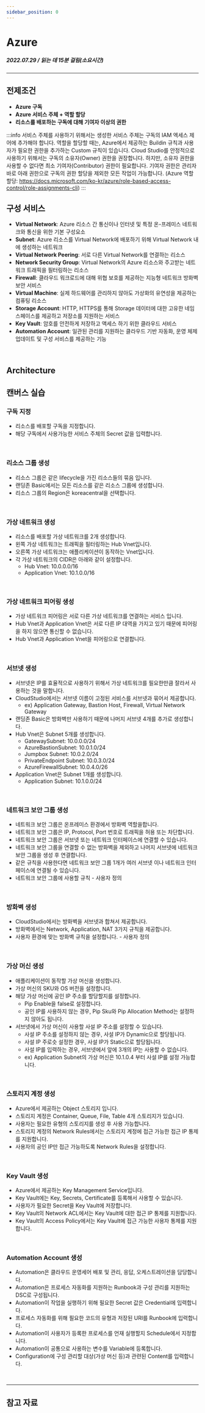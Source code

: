 ```yaml
---
sidebar_position: 0
---
```




# Azure
##### 2022.07.29 / 읽는 데 15분 걸림(소요시간)

*****

## 전제조건
- **Azure 구독**
- **Azure 서비스 주체 + 역할 할당**
- **리소스를 배포하는 구독에 대해 기여자 이상의 권한**

:::info
서비스 주체를 사용하기 위해서는 생성한 서비스 주체는 구독의 IAM 엑세스 제어에 추가해야 합니다. 
역할을 할당할 때는, Azure에서 제공하는 Buildin 규칙과 사용자가 필요한 권한을 추가하는 Custom 규칙이 있습니다.
Cloud Studio를 안정적으로 사용하기 위해서는 구독의 소유자(Owner) 권한을 권장합니다. 하지만, 소유자 권한을 사용할 수 없다면
최소 기여자(Contributor) 권한이 필요합니다. 기여자 권한은 관리자 바로 아래 권한으로 구독의 권한 할당을 제외한 모든 작업이 가능합니다.
(Azure 역할 할당: https://docs.microsoft.com/ko-kr/azure/role-based-access-control/role-assignments-cli)
:::
 
## 구성 서비스
- **Virtual Network**: Azure 리소스 간 통신이나 인터넷 및 특정 온-프레미스 네트워크와 통신을 위한 기본 구성요소
- **Subnet**: Azure 리소스를 Virtual Network에 배포하기 위해 Virtual Network 내에 생성하는 네트워크
- **Virtual Network Peering**: 서로 다른 Virtual Network를 연결하는 리소스
- **Network Security Group**: Virtual Network의 Azure 리소스와 주고받는 네트워크 트래픽을 필터링하는 리소스
- **Firewall**: 클라우드 워크로드에 대해 위협 보호를 제공하는 지능형 네트워크 방화벽 보안 서비스
- **Virtual Machine**: 실제 하드웨어를 관리하지 않아도 가상화의 유연성을 제공하는 컴퓨팅 리소스
- **Storage Account**: HTTP, HTTPS를 통해 Storage 데이터에 대한 고유한 네임스페이스를 제공하고 저장소를 지원하는 서비스
- **Key Vault**: 암호를 안전하게 저장하고 액세스 하기 위한 클라우드 서비스
- **Automation Account**: 일관된 관리를 지원하는 클라우드 기반 자동화, 운영 체제 업데이트 및 구성 서비스를 제공하는 기능
<br/>

## Architecture
<caption caption="[그림.1] Azure Landing Zone Basic" src={azLandingZoneBasic11} />


## 캔버스 실습
### 구독 지정
- 리소스를 배포할 구독을 지정합니다.
- 해당 구독에서 사용가능한 서비스 주체의 Secret 값을 입력합니다.
<caption caption="[그림.2] Azure Landing Zone Basic 1" src={azLandingZoneBasic1} /><br/>

### 리소스 그룹 생성
- 리소스 그룹은 같은 lifecycle을 가진 리소스들의 묶음 입니다.
- 랜딩존 Basic에서는 모든 리소스를 같은 리소스 그룹에 생성합니다.
- 리소스 그룹의 Region은 <highlight color="#D0D0D0">koreacentral</highlight>을 선택합니다.
<caption caption="[그림.3] Azure Landing Zone Basic 2" src={azLandingZoneBasic2} /><br/>

### 가상 네트워크 생성
- 리소스를 배포할 가상 네트워크를 2개 생성합니다.
- 왼쪽 가상 네트워크는 트래픽을 필터링하는 Hub Vnet입니다.
- 오른쪽 가상 네트워크는 애플리케이션이 동작하는 Vnet입니다.
- 각 가상 네트워크의 CIDR은 아래와 같이 설정합니다.
  - Hub Vnet: <highlight color="#D0D0D0">10.0.0.0/16</highlight>
  - Application Vnet: <highlight color="#D0D0D0">10.1.0.0/16</highlight>
<caption caption="[그림.4] Azure Landing Zone Basic 3" src={azLandingZoneBasic3} /><br/>

### 가상 네트워크 피어링 생성
- 가상 네트워크 피어링은 서로 다른 가상 네트워크를 연결하는 서비스 입니다.
- Hub Vnet과 Application Vnet은 서로 다른 IP 대역을 가지고 있기 때문에 피어링을 하지 않으면 통신할 수 없습니다.
- Hub Vnet과 Application Vnet을 피어링으로 연결합니다.
<caption caption="[그림.5] Azure Landing Zone Basic 4" src={azLandingZoneBasic4} /><br/>

### 서브넷 생성
- 서브넷은 IP를 효율적으로 사용하기 위해서 가상 네트워크를 필요한만큼 잘라서 사용하는 것을 말합니다.
- CloudStudio에서는 서브넷 이름이 고정된 서비스를 서브넷과 묶어서 제공합니다. 
  - ex) Application Gateway, Bastion Host, Firewall, Virtual Network Gateway
- 랜딩존 Basic은 방화벽만 사용하기 때문에 나머지 서브넷 4개를 추가로 생성합니다.
- Hub Vnet은 Subnet 5개를 생성합니다.
  - GatewaySubnet: <highlight color="#D0D0D0">10.0.0.0/24</highlight>
  - AzureBastionSubnet: <highlight color="#D0D0D0">10.0.1.0/24</highlight>
  - Jumpbox Subnet: <highlight color="#D0D0D0">10.0.2.0/24</highlight>
  - PrivateEndpoint Subnet: <highlight color="#D0D0D0">10.0.3.0/24</highlight>
  - AzureFirewallSubnet: <highlight color="#D0D0D0">10.0.4.0/26</highlight>
- Application Vnet은 Subnet 1개를 생성합니다.
  - Application Subnet: <highlight color="#D0D0D0">10.1.0.0/24</highlight>
<caption caption="[그림.6] Azure Landing Zone Basic 5" src={azLandingZoneBasic5} /><br/>

### 네트워크 보안 그룹 생성
- 네트워크 보안 그룹은 온프레미스 환경에서 방화벽 역할을합니다. 
- 네트워크 보안 그룹은 IP, Protocol, Port 번호로 트래픽을 허용 또는 차단합니다.
- 네트워크 보안 그룹은 서브넷 또는 네트워크 인터페이스에 연결할 수 있습니다.
- 네트워크 보안 그룹을 연결할 수 없는 방화벽을 제외하고 나머지 서브넷에 네트워크 보안 그룹을 생성 후 연결합니다.
- 같은 규칙을 사용한다면 네트워크 보안 그룹 1개가 여러 서브넷 이나 네트워크 인터페이스에 연결될 수 있습니다.
- 네트워크 보안 그룹에 사용할 규칙 - 사용자 정의
<caption caption="[그림.7] Azure Landing Zone Basic 6" src={azLandingZoneBasic6} /><br/>

### 방화벽 생성
- CloudStudio에서는 방화벽을 서브넷과 합쳐서 제공합니다.
- 방화벽에서는 Network, Application, NAT 3가지 규칙을 제공합니다.
- 사용자 환경에 맞는 방화벽 규칙을 설정합니다. - 사용자 정의
<caption caption="[그림.8] Azure Landing Zone Basic 7" src={azLandingZoneBasic7} /><br/>

### 가상 머신 생성
- 애플리케이션이 동작할 가상 머신을 생성합니다.
- 가상 머신의 SKU와 OS 버전을 설정합니다.
- 해당 가상 머신에 공인 IP 주소를 할당할지를 설정합니다.
  - Pip Enable을 false로 설정합니다.
  - 공인 IP를 사용하지 않는 경우, Pip Sku와 Pip Allocation Method는 설정하지 않아도 됩니다.
- 서브넷에서 가상 머신이 사용할 사설 IP 주소를 설정할 수 있습니다.
  - 사설 IP 주소를 설정하지 않는 경우, 사설 IP가 Dynamic으로 할당됩니다.
  - 사설 IP 주로슷 설정한 경우, 사설 IP가 Static으로 할당됩니다.
  - 사설 IP를 입력하는 경우, 서브넷에서 앞에 3개의 IP는 사용할 수 없습니다.
  - ex) Application Subnet의 가상 머신은 <highlight color="#D0D0D0">10.1.0.4</highlight> 부터 사설 IP를 설정 가능합니다.
<caption caption="[그림.9] Azure Landing Zone Basic 8" src={azLandingZoneBasic8} /><br/>

### 스토리지 계정 생성
- Azure에서 제공하는 Object 스토리지 입니다.
- 스토리지 계정은 Container, Queue, File, Table 4개 스토리지가 있습니다.
- 사용자는 필요한 유형의 스토리지를 생성 후 사용 가능합니다.
- 스토리지 계정의 Network Rules에서는 스토리지 계정에 접근 가능한 접근 IP 통제를 지원합니다.
- 사용자의 공인 IP만 접근 가능하도록 Network Rules을 설정합니다.
<caption caption="[그림.10] Azure Landing Zone Basic 9" src={azLandingZoneBasic9} /><br/>

### Key Vault 생성
- Azure에서 제공하는 Key Management Service입니다.
- Key Vault에는 Key, Secrets, Certificate를 등록해서 사용할 수 있습니다.
- 사용자가 필요한 Secret을 Key Vault에 저장합니다.
- Key Vault의 Network ACL에서는 Key Vault에 대한 접근 IP 통제를 지원합니다.
- Key Vault의 Access Policy에서는 Key Vault에 접근 가능한 사용자 통제를 지원합니다.
<caption caption="[그림.11] Azure Landing Zone Basic 10" src={azLandingZoneBasic10} /><br/>

### Automation Account 생성
- Automation은 클라우드 운영세어 배포 및 관리, 응답, 오케스트레이션을 담당합니다.
- Automation은 프로세스 자동화를 지원하는 Runbook과 구성 관리를 지원하는 DSC로 구성됩니다.
- Automation이 작업을 실행하기 위해 필요한 Secret 값은 Credential에 입력합니다.
- 프로세스 자동화를 위해 필요한 코드의 유형과 저장된 URI를 Runbook에 입력합니다.
- Automation이 사용자가 등록한 프로세스를 언재 실행할지 Schedule에서 지정합니다.
- Automation이 공통으로 사용하는 변수를 Variable에 등록합니다.
- Configuration에 구성 관리할 대상(가상 머신 등)과 관련된 Content를 입력합니다.
<caption caption="[그림.12] Azure Landing Zone Basic 11" src={azLandingZoneBasic11} /><br/>


*****

## 참고 자료



